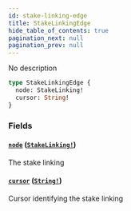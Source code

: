 ```yaml
---
id: stake-linking-edge
title: StakeLinkingEdge
hide_table_of_contents: true
pagination_next: null
pagination_prev: null
---
```



No description

```graphql
type StakeLinkingEdge {
  node: StakeLinking!
  cursor: String!
}
```


### Fields

#### [`node`](#) ([`StakeLinking!`](/docs/testnet/graphql/objects/stake-linking))

The stake linking


#### [`cursor`](#) ([`String!`](/docs/testnet/graphql/scalars/string))

Cursor identifying the stake linking




